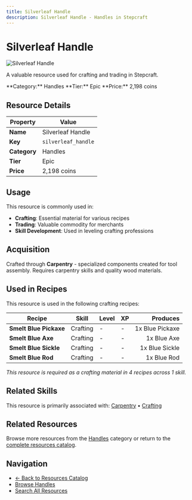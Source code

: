 ```yaml
---
title: Silverleaf Handle
description: Silverleaf Handle - Handles in Stepcraft
---
```


# Silverleaf Handle

<div className="flex items-start gap-6 mb-8">
  <div className="flex-shrink-0">
    <img src="/assets/resources/carpentry/silverleaf_handle.png" alt="Silverleaf Handle" className="w-24 h-24 border rounded-lg" />
  </div>
  <div className="flex-1">
    <div className="space-y-2">
      <p className="text-lg text-muted-foreground">A valuable resource used for crafting and trading in Stepcraft.</p>
      <div className="flex flex-wrap gap-4 text-sm">
        <span className="px-2 py-1 bg-blue-100 dark:bg-blue-900 rounded-md">
          **Category:** Handles
        </span>
        <span className="px-2 py-1 bg-purple-100 dark:bg-purple-900 rounded-md">
          **Tier:** Epic
        </span>
        <span className="px-2 py-1 bg-green-100 dark:bg-green-900 rounded-md">
          **Price:** 2,198 coins
        </span>
      </div>
    </div>
  </div>
</div>

## Resource Details

| Property | Value |
|----------|-------|
| **Name** | Silverleaf Handle |
| **Key** | `silverleaf_handle` |
| **Category** | Handles |
| **Tier** | Epic |
| **Price** | 2,198 coins |


## Usage

This resource is commonly used in:

- **Crafting**: Essential material for various recipes
- **Trading**: Valuable commodity for merchants
- **Skill Development**: Used in leveling crafting professions


## Acquisition

Crafted through **Carpentry** - specialized components created for tool assembly. Requires carpentry skills and quality wood materials.


## Used in Recipes

This resource is used in the following crafting recipes:

| Recipe | Skill | Level | XP | Produces |
|--------|-------|-------|----|---------:|
| **Smelt Blue Pickaxe** | Crafting | - | - | 1x Blue Pickaxe |
| **Smelt Blue Axe** | Crafting | - | - | 1x Blue Axe |
| **Smelt Blue Sickle** | Crafting | - | - | 1x Blue Sickle |
| **Smelt Blue Rod** | Crafting | - | - | 1x Blue Rod |

*This resource is required as a crafting material in 4 recipes across 1 skill.*


## Related Skills

This resource is primarily associated with: [Carpentry](/docs/skills/individual/carpentry) • [Crafting](/docs/skills/individual/crafting)

## Related Resources

Browse more resources from the [Handles](/docs/resources#handles) category or return to the [complete resources catalog](/docs/resources).

## Navigation

- [← Back to Resources Catalog](/docs/resources)
- [Browse Handles](/docs/resources#handles)
- [Search All Resources](/search)
